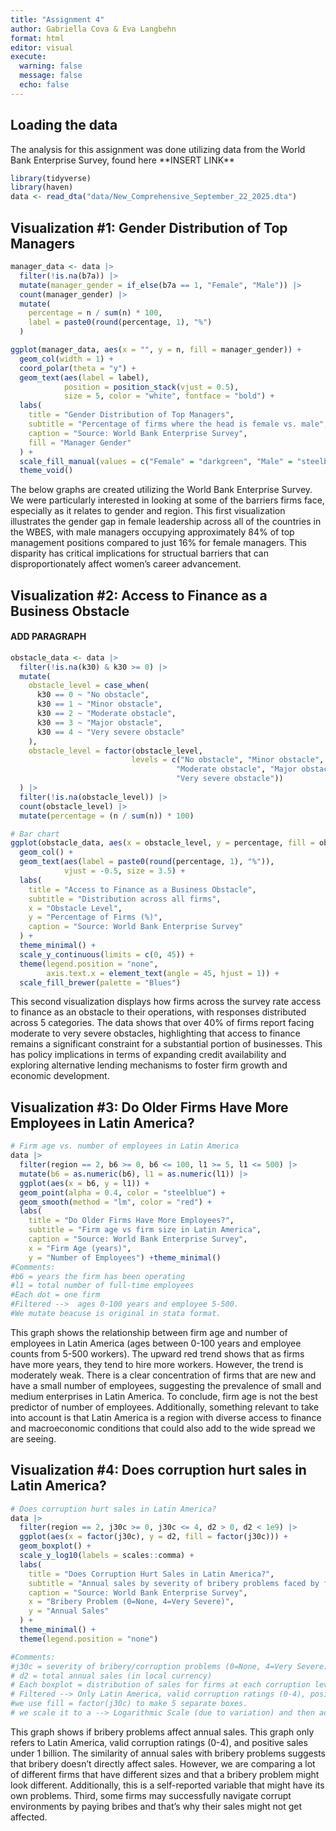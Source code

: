 ```yaml
---
title: "Assignment 4"
author: Gabriella Cova & Eva Langbehn
format: html
editor: visual
execute: 
  warning: false
  message: false
  echo: false
---
```


## Loading the data

The analysis for this assignment was done utilizing data from the World Bank Enterprise Survey, found here \*\*INSERT LINK\*\*

```r
library(tidyverse)
library(haven)
data <- read_dta("data/New_Comprehensive_September_22_2025.dta")
```

## Visualization #1: Gender Distribution of Top Managers

```r
manager_data <- data |>
  filter(!is.na(b7a)) |>
  mutate(manager_gender = if_else(b7a == 1, "Female", "Male")) |>
  count(manager_gender) |>
  mutate(
    percentage = n / sum(n) * 100,
    label = paste0(round(percentage, 1), "%")
  )

ggplot(manager_data, aes(x = "", y = n, fill = manager_gender)) +
  geom_col(width = 1) +
  coord_polar(theta = "y") +
  geom_text(aes(label = label), 
            position = position_stack(vjust = 0.5),
            size = 5, color = "white", fontface = "bold") +
  labs(
    title = "Gender Distribution of Top Managers",
    subtitle = "Percentage of firms where the head is female vs. male",
    caption = "Source: World Bank Enterprise Survey",
    fill = "Manager Gender"
  ) +
  scale_fill_manual(values = c("Female" = "darkgreen", "Male" = "steelblue")) +
  theme_void() 
```

The below graphs are created utilizing the World Bank Enterprise Survey. We were particularly interested in looking at some of the barriers firms face, especially as it relates to gender and region. This first visualization illustrates the gender gap in female leadership across all of the countries in the WBES, with male managers occupying approximately 84% of top management positions compared to just 16% for female managers. This disparity has critical implications for structual barriers that can disproportionately affect women's career advancement.

## Visualization #2: Access to Finance as a Business Obstacle

#### ADD PARAGRAPH

```r
obstacle_data <- data |>
  filter(!is.na(k30) & k30 >= 0) |>
  mutate(
    obstacle_level = case_when(
      k30 == 0 ~ "No obstacle",
      k30 == 1 ~ "Minor obstacle",
      k30 == 2 ~ "Moderate obstacle",
      k30 == 3 ~ "Major obstacle",
      k30 == 4 ~ "Very severe obstacle"
    ),
    obstacle_level = factor(obstacle_level, 
                           levels = c("No obstacle", "Minor obstacle", 
                                     "Moderate obstacle", "Major obstacle", 
                                     "Very severe obstacle"))
  ) |>
  filter(!is.na(obstacle_level)) |>
  count(obstacle_level) |>
  mutate(percentage = (n / sum(n)) * 100)

# Bar chart
ggplot(obstacle_data, aes(x = obstacle_level, y = percentage, fill = obstacle_level)) +
  geom_col() +
  geom_text(aes(label = paste0(round(percentage, 1), "%")), 
            vjust = -0.5, size = 3.5) +
  labs(
    title = "Access to Finance as a Business Obstacle",
    subtitle = "Distribution across all firms",
    x = "Obstacle Level",
    y = "Percentage of Firms (%)",
    caption = "Source: World Bank Enterprise Survey"
  ) +
  theme_minimal() +
  scale_y_continuous(limits = c(0, 45)) +
  theme(legend.position = "none",
        axis.text.x = element_text(angle = 45, hjust = 1)) +
  scale_fill_brewer(palette = "Blues")

```

This second visualization displays how firms across the survey rate access to finance as an obstacle to their operations, with responses distributed across 5 categories. The data shows that over 40% of firms report facing moderate to very severe obstacles, highlighting that access to finance remains a significant constraint for a substantial portion of businesses. This has policy implications in terms of expanding credit availability and exploring alternative lending mechanisms to foster firm growth and economic development.

## Visualization #3: Do Older Firms Have More Employees in Latin America?

```r
# Firm age vs. number of employees in Latin America
data |>
  filter(region == 2, b6 >= 0, b6 <= 100, l1 >= 5, l1 <= 500) |>
  mutate(b6 = as.numeric(b6), l1 = as.numeric(l1)) |>  
  ggplot(aes(x = b6, y = l1)) +  
  geom_point(alpha = 0.4, color = "steelblue") +  
  geom_smooth(method = "lm", color = "red") +
  labs(
    title = "Do Older Firms Have More Employees?",
    subtitle = "Firm age vs firm size in Latin America",
    caption = "Source: World Bank Enterprise Survey",
    x = "Firm Age (years)",
    y = "Number of Employees") +theme_minimal()
#Comments: 
#b6 = years the firm has been operating
#l1 = total number of full-time employees
#Each dot = one firm
#Filtered -->  ages 0-100 years and employee 5-500.  
#We mutate beacuse is original in stata format. 
```

This graph shows the relationship between firm age and number of employees in Latin America (ages between 0-100 years and employee counts from 5-500 workers). The upward red trend shows that as firms have more years, they tend to hire more workers. However, the trend is moderately weak. There is a clear concentration of firms that are new and have a small number of employees, suggesting the prevalence of small and medium enterprises in Latin America. To conclude, firm age is not the best predictor of number of employees. Additionally, something relevant to take into account is that Latin America is a region with diverse access to finance and macroeconomic conditions that could also add to the wide spread we are seeing.

## Visualization #4: Does corruption hurt sales in Latin America?

```r

# Does corruption hurt sales in Latin America?
data |>
  filter(region == 2, j30c >= 0, j30c <= 4, d2 > 0, d2 < 1e9) |>
  ggplot(aes(x = factor(j30c), y = d2, fill = factor(j30c))) +
  geom_boxplot() +
  scale_y_log10(labels = scales::comma) +
  labs(
    title = "Does Corruption Hurt Sales in Latin America?",
    subtitle = "Annual sales by severity of bribery problems faced by firms",
    caption = "Source: World Bank Enterprise Survey",
    x = "Bribery Problem (0=None, 4=Very Severe)",
    y = "Annual Sales"
  ) +
  theme_minimal() +
  theme(legend.position = "none")

#Comments: 
#j30c = severity of bribery/corruption problems (0=None, 4=Very Severe)
# d2 = total annual sales (in local currency)
# Each boxplot = distribution of sales for firms at each corruption level
# Filtered --> Only Latin America, valid corruption ratings (0-4), positive sales under 1 billion
#we use fill = factor(j30c) to make 5 separate boxes. 
# we scale it to a --> Logarithmic Scale (due to variation) and then add the commas to understand it better.

```

This graph shows if bribery problems affect annual sales. This graph only refers to Latin America, valid corruption ratings (0-4), and positive sales under 1 billion. The similarity of annual sales with bribery problems suggests that bribery doesn't directly affect sales. However, we are comparing a lot of different firms that have different sizes and that a bribery problem might look different. Additionally, this is a self-reported variable that might have its own problems. Third, some firms may successfully navigate corrupt environments by paying bribes and that's why their sales might not get affected.
